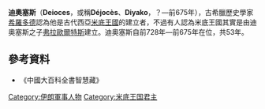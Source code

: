 '''迪奧塞斯'''（'''Deioces'''，或稱'''Déjocès'''、'''Diyako'''，？—前675年），古希臘歷史學家[[希羅多德|希羅多德]]認為他是古代西亞[[米底王國|米底王國]]的建立者，不過有人認為米底王國其實是由迪奧塞斯之子[[弗拉歐爾特斯|弗拉歐爾特斯]]建立。迪奧塞斯自前728年—前675年在位，共53年。

== 參考資料 ==
*《中國大百科全書智慧藏》

{{start box}}
{{s-before|—}}
{{s-title|[[米底王國|米底王國]]君主|前728年—前675年}}
{{s-after|[[弗拉歐爾特斯|弗拉歐爾特斯]]}}
{{end box}}

{{米底與阿契美尼德君主}}
{{Authority control}}
{{君王小作品}}

[[Category:伊朗軍事人物|Category:伊朗軍事人物]]
[[Category:米底王国君主|Category:米底王国君主]]